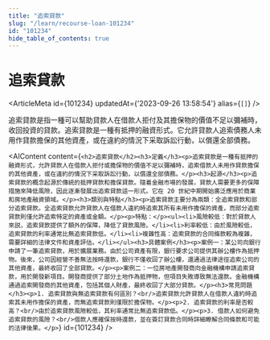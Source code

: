 ```yaml
---
title: "追索貸款"
slug: "/learn/recourse-loan-101234"
id: "101234"
hide_table_of_contents: true
---
```



# 追索貸款

<ArticleMeta id={101234} updatedAt={'2023-09-26 13:58:54'} alias={`[]`} />
<div className='border-solid border-b border-t-0 my-4 border-[var(--ifm-color-gray-300)]' />

追索貸款是指一種可以幫助貸款人在借款人拒付及其擔保物的價值不足以彌補時，收回投資的貸款。追索貸款是一種有抵押的融資形式。它允許貸款人追索債務人未用作貸款擔保的其他資產，或在違約的情況下采取訴訟行動，以償還全部債務。

<AIContent content={`<h2>追索貸款</h2><h3>定義</h3><p>追索貸款是一種有抵押的融資形式，允許貸款人在借款人拒付或擔保物的價值不足以彌補時，追索借款人未用作貸款擔保的其他資產，或在違約的情況下采取訴訟行動，以償還全部債務。</p><h3>起源</h3><p>追索貸款的概念起源於傳統的抵押貸款和擔保貸款。隨着金融市場的發展，貸款人需要更多的保障措施來降低風險，因此逐漸發展出追索貸款這一形式。它在 20 世紀中期開始廣泛應用於商業和房地產融資領域。</p><h3>類別與特點</h3><p>追索貸款主要分為兩類：全追索貸款和部分追索貸款。全追索貸款允許貸款人在借款人違約時追索其所有未用作擔保的資產，而部分追索貸款則僅允許追索特定的資產或金額。</p><p>特點：</p><ul><li>風險較低：對於貸款人來説，追索貸款提供了額外的保障，降低了貸款風險。</li><li>利率較低：由於風險較低，追索貸款的利率通常比無追索貸款低。</li><li>複雜性高：追索貸款的合同條款較為複雜，需要詳細的法律文件和資產評估。</li></ul><h3>具體案例</h3><p>案例一：某公司向銀行申請了一筆追索貸款，用於擴展業務。由於公司資產有限，銀行要求公司提供其辦公樓作為抵押物。後來，公司因經營不善無法按時還款，銀行不僅收回了辦公樓，還通過法律途徑追索公司的其他資產，最終收回了全部貸款。</p><p>案例二：一位房地產開發商向金融機構申請追索貸款，用於開發新項目。開發商提供了部分土地作為抵押物，但項目失敗導致無法還款。金融機構通過追索開發商的其他資產，包括其個人財產，最終收回了大部分貸款。</p><h3>常見問題</h3><p>1. 追索貸款與無追索貸款有何區別？<br/>追索貸款允許貸款人在借款人違約時追索其未用作擔保的資產，而無追索貸款則僅限於擔保物。</p><p>2. 追索貸款的利率是否較高？<br/>由於追索貸款風險較低，其利率通常比無追索貸款低。</p><p>3. 借款人如何避免追索貸款的風險？<br/>借款人應確保按時還款，並在簽訂貸款合同時詳細瞭解合同條款和可能的法律後果。</p>`} id={101234} />

